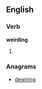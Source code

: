==English==

===Verb===
'''weirding'''

# {{present participle of|[[weird]]}}

===Anagrams===
* [[dewiring#English|dewiring]]